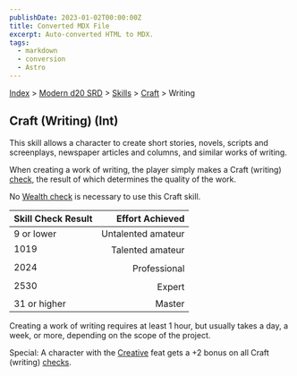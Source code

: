 ```yaml
---
publishDate: 2023-01-02T00:00:00Z
title: Converted MDX File
excerpt: Auto-converted HTML to MDX.
tags:
  - markdown
  - conversion
  - Astro
---
```






[Index](-index) > [Modern d20 SRD](modern-d20-srd-index) > [Skills](modern-d20-srd-skills-index) > [Craft](modern-d20-srd-skills-craft) > Writing





## Craft (Writing) (Int)


This skill allows a character to create short stories, novels, scripts and screenplays, newspaper articles and columns, and similar works of writing.



When creating a work of writing, the player simply makes a Craft (writing) [check](modern-d20-srd-skills-skill-basics-php#skill-check-index), the result of which determines the quality of the work.



No [Wealth check](modern-d20-srd-wealth-wealth-check) is necessary to use this Craft skill.


| Skill Check Result | Effort Achieved |
| :-------------------- | -----------------: |
| 9 or lower | Untalented amateur |
| 1019 | Talented amateur |
| 2024 | Professional |
| 2530 | Expert |
| 31 or higher | Master |




Creating a work of writing requires at least 1 hour, but usually takes a day, a week, or more, depending on the scope of the project.



Special: A character with the [Creative](modern-d20-srd-feats-creative) feat gets a +2 bonus on all Craft (writing) [checks](modern-d20-srd-skills-skill-basics-php#skill-check-index).



